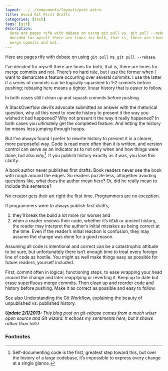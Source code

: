 ```yaml
---
layout: ../../components/layouts/post.astro
title: Avoid Git First Drafts
categories: [tech]
tags: [git]
description:
  Here are pages rife with debate on using git pull vs. git pull --rebase. I’ve
  decided for myself there are times for both, that is, there are times for
  merge commits and not.
---
```


Here are
[pages](http://www.viget.com/extend/only-you-can-prevent-git-merge-commits/)
[rife](http://notes.envato.com/developers/rebasing-merge-commits-in-git/)
[with](http://stackoverflow.com/questions/2472254/when-should-i-use-git-pull-rebase)
[debate](http://jasoncodes.com/posts/gup-git-rebase) on using `git pull` vs.
`git pull --rebase`.

I’ve decided for myself there are times for both, that is, there are times for
merge commits and not. There’s no hard rule, but I use the former when I want to
demarcate a feature occurring over several commits. I use the latter if a series
of commits can be logically squashed to 1-2 commits before pushing; rebasing
here means a tighter, linear history that is easier to follow.

In both cases still I clean up and squash commits before pushing.

A StackOverflow devil’s advocate submitted an answer with the rhetorical
question, why all this need to rewrite history to present it the way you wished
it had happened? Why not present it the way it really happened? In both cases
you ultimately get the completed feature. And letting the history be means less
jumping through hoops.

But I’ve always found I prefer to rewrite history to present it in a clearer,
more purposeful way. Code is read more often than it is written, and version
control can serve as an indicator as to not only when and how things were done,
but also *why*[^1]. If you publish history exactly as it was, you lose this
clarity.

A book author never publishes first drafts. Book readers never see the book with
rough around the edges. So readers puzzle less, altogether avoiding questions
like, what does the author mean here? Or, did he really mean to include this
sentence?

No creator gets their art right the first time. Programmers are no exception.

If programmers were to always publish first drafts,

1. they’ll break the build a lot more (or worse) and
2. when a reader reviews their code, whether it’s `HEAD` or ancient history, the
   reader may interpret the author’s initial mistakes as being correct at the
   time. Even if the reader’s initial reaction is confusion, they may assume the
   change was done for a good reason.

Assuming all code is intentional and correct can be a catastrophic attitude to
be sure, but unfortunately there isn’t enough time to treat every foreign line
of code as hostile. You might as well make things easy as possible for future
readers, yourself included.

First, commit often in logical, functioning steps, to ease wrapping your head
around the change and later reapplying or reverting it. Keep up to date but
erase superfluous merge commits. Then clean up and reorder code and history
before pushing. Make it as correct as possible and easy to follow.

See also
[Understanding the Git Workflow](http://sandofsky.com/blog/git-workflow.html),
explaining the beauty of unpublished vs. published history.

_**Update 2/1/2013:**
[This blog post on git-rebase](http://blog.izs.me/post/37650663670/git-rebase)
comes from a much wiser open source and Git wizard. It echoes my sentiments
here, but it shows rather than tells!_

### Footnotes

[^1]:
    Self-documenting code is the first, greatest step toward this, but over the
    history of a large codebase, it’s impossible to express every change at a
    single glance.
